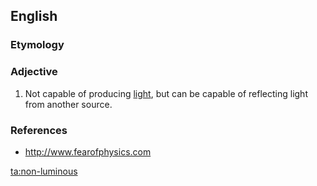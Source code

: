 ==English==

===Etymology===
{{prefix|non|luminous|lang=en}}

===Adjective===
{{en-adj}}

# Not capable of producing [[light]], but can be capable of reflecting light from another source.

===References===
* http://www.fearofphysics.com

[[ta:non-luminous]]